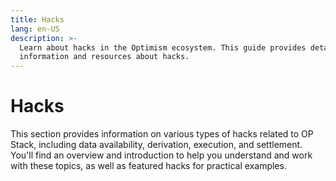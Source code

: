 ```yaml
---
title: Hacks
lang: en-US
description: >-
  Learn about hacks in the Optimism ecosystem. This guide provides detailed
  information and resources about hacks.
---
```



# Hacks

This section provides information on various types of hacks related to OP Stack, including data availability, derivation, execution, and settlement. You'll find an overview and introduction to help you understand and work with these topics, as well as featured hacks for practical examples.

<Cards>
  <Card title="Data availability hacks" href="/builders/chain-operators/hacks/data-availability" />

  <Card title="Derivation hacks" href="/builders/chain-operators/hacks/derivation" />

  <Card title="Execution hacks" href="/builders/chain-operators/hacks/execution" />

  <Card title="Featured hacks" href="/builders/chain-operators/hacks/featured-hacks" />

  <Card title="Introduction to op stack hacks" href="/builders/chain-operators/hacks/overview" />

  <Card title="Settlement hacks" href="/builders/chain-operators/hacks/settlement" />
</Cards>
